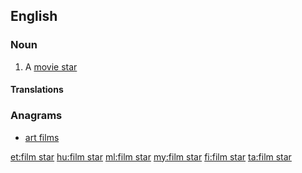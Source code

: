 ==English==
{{wikipedia|movie star}}

===Noun===
{{en-noun|head=[[film]] [[star]]}}

# {{context|British|lang=en}} A [[movie star]]

====Translations====
{{trans-see|movie star}}

===Anagrams===
* [[art films#English|art films]]

[[et:film star]]
[[hu:film star]]
[[ml:film star]]
[[my:film star]]
[[fi:film star]]
[[ta:film star]]